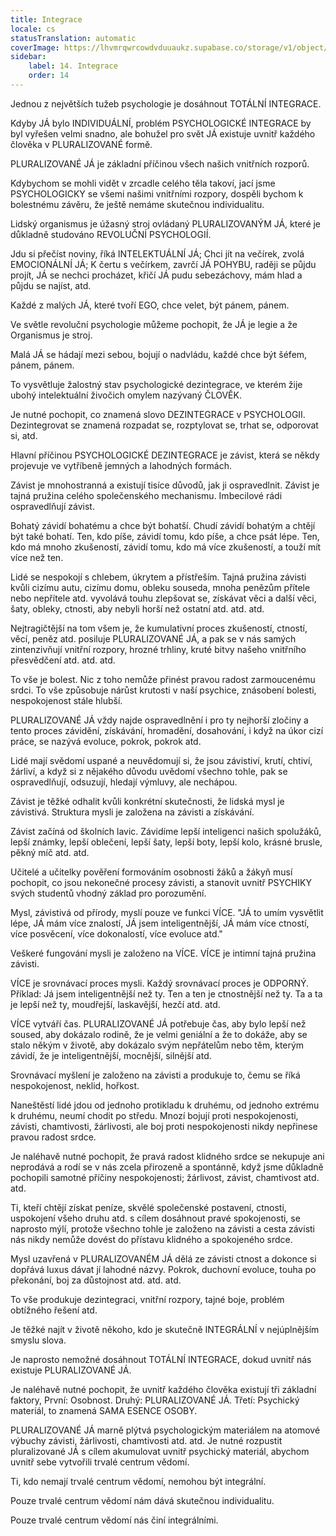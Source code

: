 ```yaml
---
title: Integrace
locale: cs
statusTranslation: automatic
coverImage: https://lhvmrqwrcowdvduuaukz.supabase.co/storage/v1/object/public/strapi-uploads/small_cover-educacion-fundamental.webp-2d51a7828a2b1309555be27f7e2a61a0.webp
sidebar:
    label: 14. Integrace
    order: 14
---
```

Jednou z největších tužeb psychologie je dosáhnout TOTÁLNÍ INTEGRACE.

Kdyby JÁ bylo INDIVIDUÁLNÍ, problém PSYCHOLOGICKÉ INTEGRACE by byl vyřešen velmi snadno, ale bohužel pro svět JÁ existuje uvnitř každého člověka v PLURALIZOVANÉ formě.

PLURALIZOVANÉ JÁ je základní příčinou všech našich vnitřních rozporů.

Kdybychom se mohli vidět v zrcadle celého těla takoví, jací jsme PSYCHOLOGICKY se všemi našimi vnitřními rozpory, dospěli bychom k bolestnému závěru, že ještě nemáme skutečnou individualitu.

Lidský organismus je úžasný stroj ovládaný PLURALIZOVANÝM JÁ, které je důkladně studováno REVOLUČNÍ PSYCHOLOGIÍ.

Jdu si přečíst noviny, říká INTELEKTUÁLNÍ JÁ; Chci jít na večírek, zvolá EMOCIONÁLNÍ JÁ; K čertu s večírkem, zavrčí JÁ POHYBU, raději se půjdu projít, JÁ se nechci procházet, křičí JÁ pudu sebezáchovy, mám hlad a půjdu se najíst, atd.

Každé z malých JÁ, které tvoří EGO, chce velet, být pánem, pánem.

Ve světle revoluční psychologie můžeme pochopit, že JÁ je legie a že Organismus je stroj.

Malá JÁ se hádají mezi sebou, bojují o nadvládu, každé chce být šéfem, pánem, pánem.

To vysvětluje žalostný stav psychologické dezintegrace, ve kterém žije ubohý intelektuální živočich omylem nazývaný ČLOVĚK.

Je nutné pochopit, co znamená slovo DEZINTEGRACE v PSYCHOLOGII. Dezintegrovat se znamená rozpadat se, rozptylovat se, trhat se, odporovat si, atd.

Hlavní příčinou PSYCHOLOGICKÉ DEZINTEGRACE je závist, která se někdy projevuje ve vytříbeně jemných a lahodných formách.

Závist je mnohostranná a existují tisíce důvodů, jak ji ospravedlnit. Závist je tajná pružina celého společenského mechanismu. Imbecilové rádi ospravedlňují závist.

Bohatý závidí bohatému a chce být bohatší. Chudí závidí bohatým a chtějí být také bohatí. Ten, kdo píše, závidí tomu, kdo píše, a chce psát lépe. Ten, kdo má mnoho zkušeností, závidí tomu, kdo má více zkušeností, a touží mít více než ten.

Lidé se nespokojí s chlebem, úkrytem a přístřeším. Tajná pružina závisti kvůli cizímu autu, cizímu domu, obleku souseda, mnoha penězům přítele nebo nepřítele atd. vyvolává touhu zlepšovat se, získávat věci a další věci, šaty, obleky, ctnosti, aby nebyli horší než ostatní atd. atd. atd.

Nejtragičtější na tom všem je, že kumulativní proces zkušeností, ctností, věcí, peněz atd. posiluje PLURALIZOVANÉ JÁ, a pak se v nás samých zintenzivňují vnitřní rozpory, hrozné trhliny, kruté bitvy našeho vnitřního přesvědčení atd. atd. atd.

To vše je bolest. Nic z toho nemůže přinést pravou radost zarmoucenému srdci. To vše způsobuje nárůst krutosti v naší psychice, znásobení bolesti, nespokojenost stále hlubší.

PLURALIZOVANÉ JÁ vždy najde ospravedlnění i pro ty nejhorší zločiny a tento proces závidění, získávání, hromadění, dosahování, i když na úkor cizí práce, se nazývá evoluce, pokrok, pokrok atd.

Lidé mají svědomí uspané a neuvědomují si, že jsou závistiví, krutí, chtiví, žárliví, a když si z nějakého důvodu uvědomí všechno tohle, pak se ospravedlňují, odsuzují, hledají výmluvy, ale nechápou.

Závist je těžké odhalit kvůli konkrétní skutečnosti, že lidská mysl je závistivá. Struktura mysli je založena na závisti a získávání.

Závist začíná od školních lavic. Závidíme lepší inteligenci našich spolužáků, lepší známky, lepší oblečení, lepší šaty, lepší boty, lepší kolo, krásné brusle, pěkný míč atd. atd.

Učitelé a učitelky pověření formováním osobnosti žáků a žákyň musí pochopit, co jsou nekonečné procesy závisti, a stanovit uvnitř PSYCHIKY svých studentů vhodný základ pro porozumění.

Mysl, závistivá od přírody, myslí pouze ve funkci VÍCE. "JÁ to umím vysvětlit lépe, JÁ mám více znalostí, JÁ jsem inteligentnější, JÁ mám více ctností, více posvěcení, více dokonalostí, více evoluce atd."

Veškeré fungování mysli je založeno na VÍCE. VÍCE je intimní tajná pružina závisti.

VÍCE je srovnávací proces mysli. Každý srovnávací proces je ODPORNÝ. Příklad: Já jsem inteligentnější než ty. Ten a ten je ctnostnější než ty. Ta a ta je lepší než ty, moudřejší, laskavější, hezčí atd. atd.

VÍCE vytváří čas. PLURALIZOVANÉ JÁ potřebuje čas, aby bylo lepší než soused, aby dokázalo rodině, že je velmi geniální a že to dokáže, aby se stalo někým v životě, aby dokázalo svým nepřátelům nebo těm, kterým závidí, že je inteligentnější, mocnější, silnější atd.

Srovnávací myšlení je založeno na závisti a produkuje to, čemu se říká nespokojenost, neklid, hořkost.

Naneštěstí lidé jdou od jednoho protikladu k druhému, od jednoho extrému k druhému, neumí chodit po středu. Mnozí bojují proti nespokojenosti, závisti, chamtivosti, žárlivosti, ale boj proti nespokojenosti nikdy nepřinese pravou radost srdce.

Je naléhavě nutné pochopit, že pravá radost klidného srdce se nekupuje ani neprodává a rodí se v nás zcela přirozeně a spontánně, když jsme důkladně pochopili samotné příčiny nespokojenosti; žárlivost, závist, chamtivost atd. atd.

Ti, kteří chtějí získat peníze, skvělé společenské postavení, ctnosti, uspokojení všeho druhu atd. s cílem dosáhnout pravé spokojenosti, se naprosto mýlí, protože všechno tohle je založeno na závisti a cesta závisti nás nikdy nemůže dovést do přístavu klidného a spokojeného srdce.

Mysl uzavřená v PLURALIZOVANÉM JÁ dělá ze závisti ctnost a dokonce si dopřává luxus dávat jí lahodné názvy. Pokrok, duchovní evoluce, touha po překonání, boj za důstojnost atd. atd. atd.

To vše produkuje dezintegraci, vnitřní rozpory, tajné boje, problém obtížného řešení atd.

Je těžké najít v životě někoho, kdo je skutečně INTEGRÁLNÍ v nejúplnějším smyslu slova.

Je naprosto nemožné dosáhnout TOTÁLNÍ INTEGRACE, dokud uvnitř nás existuje PLURALIZOVANÉ JÁ.

Je naléhavě nutné pochopit, že uvnitř každého člověka existují tři základní faktory, První: Osobnost. Druhý: PLURALIZOVANÉ JÁ. Třetí: Psychický materiál, to znamená SAMA ESENCE OSOBY.

PLURALIZOVANÉ JÁ marně plýtvá psychologickým materiálem na atomové výbuchy závisti, žárlivosti, chamtivosti atd. atd. Je nutné rozpustit pluralizované JÁ s cílem akumulovat uvnitř psychický materiál, abychom uvnitř sebe vytvořili trvalé centrum vědomí.

Ti, kdo nemají trvalé centrum vědomí, nemohou být integrální.

Pouze trvalé centrum vědomí nám dává skutečnou individualitu.

Pouze trvalé centrum vědomí nás činí integrálními.

